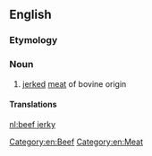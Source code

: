 ==English==

===Etymology===
{{compound|en|beef|jerky}}

===Noun===
{{en-noun|~|beef jerkies}}

# [[jerked]] [[meat]] of bovine origin

====Translations====
{{trans-top}}

{{trans-mid}}

{{trans-bottom}}

[[Category:en:Beef]]
[[Category:en:Meat]]
[[nl:beef jerky]]